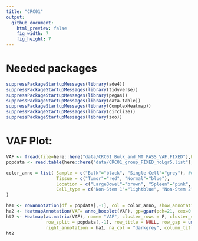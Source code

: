 ```yaml
---
title: "CRC01"
output:
  github_document:
    html_preview: false
    fig_width: 7
    fig_height: 7
---
```


# Needed packages
```r
suppressPackageStartupMessages(library(ade4))
suppressPackageStartupMessages(library(tidyverse))
suppressPackageStartupMessages(library(pegas))
suppressPackageStartupMessages(library(data.table))
suppressPackageStartupMessages(library(ComplexHeatmap))
suppressPackageStartupMessages(library(circlize))
suppressPackageStartupMessages(library(zoo))

```


# VAF Plot:
```r
VAF <- fread(file=here::here("data/CRC01_Bulk_and_MT_PASS_VAF.FIXED"),header = T,drop = 1,colClasses = c("character",rep("numeric",3))) #numeric: CRC01=3 , CRC07=16 , CRC08=23 , CRC12=20
popdata <- read.table(here::here("data/CRC01_group_FIXED_noLgr5.list"), h=T, sep="\t")

```

```r
color_anno = list( Sample = c("Bulk"="black", "Single-Cell"="grey"), #Change as needed
                   Tissue = c("Tumor"="red", "Normal"="blue"),
                   Location = c("LargeBowel"="brown", "Spleen"="pink", "Duodenum"="yellow", "AdrenalGland"="darkgreen"),
                   Cell_type = c("Non-Stem 1"="lightblue", "Non-Stem 2"="lightgreen", "Stem"="orange", "ND"="white")
)

ha1 <- rowAnnotation(df = popdata[,-1], col = color_anno, show_annotation_name = F, na_col = "white")
ha2 <- HeatmapAnnotation(VAF= anno_boxplot(VAF), gp=gpar(pch=21, cex=0.5), show_annotation_name = F)
ht2 <- Heatmap(as.matrix(VAF), name= "VAF", cluster_rows = F, cluster_columns = T, top_annotation = ha2, column_split = 2,
               row_split = popdata[,-1], row_title = NULL, row_gap = unit(0.2,"mm"), col=colorRamp2(c(0,0.5,1), c("blue", "white", "red")),
               right_annotation = ha1, na_col = "darkgrey", column_title = "Sites", column_title_side = "bottom", width=ncol(as.matrix(VAF))*unit(6,"mm"), height=nrow(as.matrix(VAF))*unit(2,"mm"))
ht2
```

